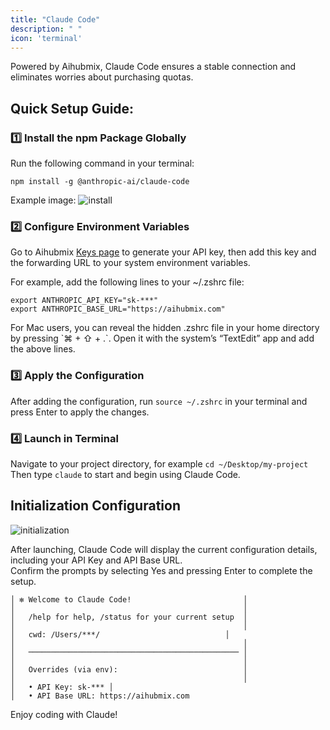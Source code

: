 ```yaml
---
title: "Claude Code"
description: " "
icon: 'terminal'
---
```


Powered by Aihubmix, Claude Code ensures a stable connection and eliminates worries about purchasing quotas.

## Quick Setup Guide:
### 1️⃣ Install the npm Package Globally

Run the following command in your terminal:
```shell
npm install -g @anthropic-ai/claude-code
```
Example image:
![install](./../media/aihubmix-claude-code-npm.png)

### 2️⃣ Configure Environment Variables

Go to Aihubmix [Keys page](https://aihubmix.com/token) to generate your API key, then add this key and the forwarding URL to your system environment variables.

For example, add the following lines to your ~/.zshrc file:
```shell
export ANTHROPIC_API_KEY="sk-***"
export ANTHROPIC_BASE_URL="https://aihubmix.com"
```
<Tip>
For Mac users, you can reveal the hidden .zshrc file in your home directory by pressing `⌘ + ⇧ + .`. Open it with the system’s “TextEdit” app and add the above lines.
</Tip>

### 3️⃣ Apply the Configuration

After adding the configuration, run `source ~/.zshrc` in your terminal and press Enter to apply the changes.

### 4️⃣ Launch in Terminal

Navigate to your project directory, for example `cd ~/Desktop/my-project`  
Then type `claude` to start and begin using Claude Code.

## Initialization Configuration
![initialization](./../media/aihubmix-claude-code.png)
  
After launching, Claude Code will display the current configuration details, including your API Key and API Base URL.  
Confirm the prompts by selecting Yes and pressing Enter to complete the setup.
```shell
│ ✻ Welcome to Claude Code!                         │
│                                                   │
│   /help for help, /status for your current setup  │
│                                                   │
│   cwd: /Users/***/                            │
│                                                   │
│   ─────────────────────────────────────────────── │
│                                                   │
│   Overrides (via env):                            │
│                                                   │
│   • API Key: sk-*** │
│   • API Base URL: https://aihubmix.com    
```

Enjoy coding with Claude!